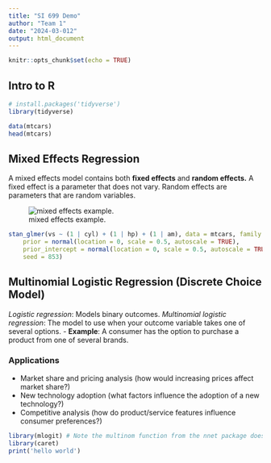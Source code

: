 ```yaml
---
title: "SI 699 Demo"
author: "Team 1"
date: "2024-03-012"
output: html_document
---
```


```r
knitr::opts_chunk$set(echo = TRUE)
```

## Intro to R 

```r
# install.packages('tidyverse')
library(tidyverse)
```


```r
data(mtcars)
head(mtcars)
```

## Mixed Effects Regression
A mixed effects model contains both **fixed effects** and **random effects.** A fixed effect is a parameter that does not vary. Random effects are parameters that are random variables. 

![mixed effects example.](mixed_effects_2.png)

```r
stan_glmer(vs ~ (1 | cyl) + (1 | hp) + (1 | am), data = mtcars, family = binomial(link = "logit"),
    prior = normal(location = 0, scale = 0.5, autoscale = TRUE),
    prior_intercept = normal(location = 0, scale = 0.5, autoscale = TRUE),
    seed = 853)
```


## Multinomial Logistic Regression (Discrete Choice Model)

*Logistic regression*: Models binary outcomes.
*Multinomial logistic regression*: The model to use when your outcome variable takes one of several options.
- **Example**: A consumer has the option to purchase a product from one of several brands.

### Applications
- Market share and pricing analysis (how would increasing prices affect market share?)
- New technology adoption (what factors influence the adoption of a new technology?)
- Competitive analysis (how do product/service features influence consumer preferences?)

```r
library(mlogit) # Note the multinom function from the nnet package does not require reshaping dataMi
library(caret)
print('hello world')

```

```r

```


